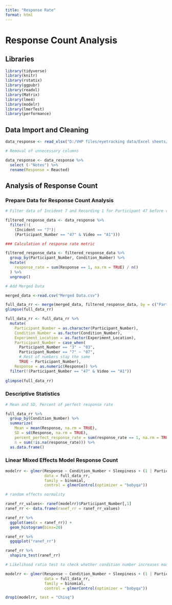 ---
title: "Response Rate"
format: html
---

# Response Count Analysis

## Libraries

```{r}
library(tidyverse)
library(knitr)
library(rstatix)
library(ggpubr)
library(readxl)
library(Matrix)
library(lme4)
library(modelr)
library(lmerTest)
library(performance)
```

## Data Import and Cleaning

```{r}
data_response <- read_xlsx("D:/VHP files/eyetracking data/Excel sheets/Eye Tracking Analysis.xlsx", sheet = "Responses")

# Removal of unnecessary columns

data_response <- data_response %>% 
  select (-"Notes") %>% 
  rename(Response = Reacted)
```

## Analysis of Response Count 

### Prepare Data for Response Count Analysis

```{r}

# Filter data of Incident 7 and Recording 1 for Participant 47 before calculating response rate.

filtered_response_data <- data_response %>% 
  filter(!(
    (Incident == "7")|
    (Participant_Number == "47" & Video == "A1")))

### Calculation of response rate metric

filtered_response_data <- filtered_response_data %>%
  group_by(Participant_Number, Condition_Number) %>%
  mutate(
    response_rate = sum(Response == 1, na.rm = TRUE) / n()  
  ) %>%
  ungroup()

# Add Merged Data

merged_data <-read.csv("Merged Data.csv")

full_data_rr <- merge(merged_data, filtered_response_data, by = c("Participant_Number", "Condition_Number"), all = TRUE)
glimpse(full_data_rr)

full_data_rr <- full_data_rr %>% 
  mutate(
    Participant_Number = as.character(Participant_Number),
    Condition_Number = as.factor(Condition_Number),
    Experiment_Location = as.factor(Experiment_Location),
    Participant_Number = case_when(
      Participant_Number == "3" ~ "03",
      Participant_Number == "7" ~ "07",
      # Rest of numbers stay the same
      TRUE ~ Participant_Number),
    Response = as.numeric(Response)) %>% 
  filter(!(Participant_Number == "47" & Video == "A1"))
    
glimpse(full_data_rr)

```

### Descriptive Statistics

```{r}

# Mean and SD, Percent of perfect response rate

full_data_rr %>% 
  group_by(Condition_Number) %>% 
  summarize(
    Mean = mean(Response, na.rm = TRUE),
    SD = sd(Response, na.rm = TRUE),
    percent_perfect_response_rate = sum(response_rate == 1, na.rm = TRUE) / sum(!is.na(response_rate)) * 100, 
    n = sum(!is.na(response_rate))) %>% 
  as.data.frame()

```

### Linear Mixed Effects Model Response Count

```{r}

modelrr <- glmer(Response ~ Condition_Number + Sleepiness + (1 | Participant_Number), 
                 data = full_data_rr, 
                 family = binomial,
                 control = glmerControl(optimizer = "bobyqa"))

# random effects normality

ranef_rr_values<- ranef(modelrr)$Participant_Number[,1]
ranef_rr <- data.frame(ranef_rr = ranef_rr_values)

ranef_rr %>% 
  ggplot(aes(x = ranef_rr)) +
  geom_histogram(bins=20) 

ranef_rr %>% 
  ggqqplot("ranef_rr")

ranef_rr %>%
  shapiro_test(ranef_rr)

# Likelihood ratio test to check whether condition number increases model fit. 

modelrr <- glmer(Response ~ Condition_Number + Sleepiness + (1 | Participant_Number), 
                 data = full_data_rr, 
                 family = binomial,
                 control = glmerControl(optimizer = "bobyqa"))

drop1(modelrr, test = "Chisq")

```
